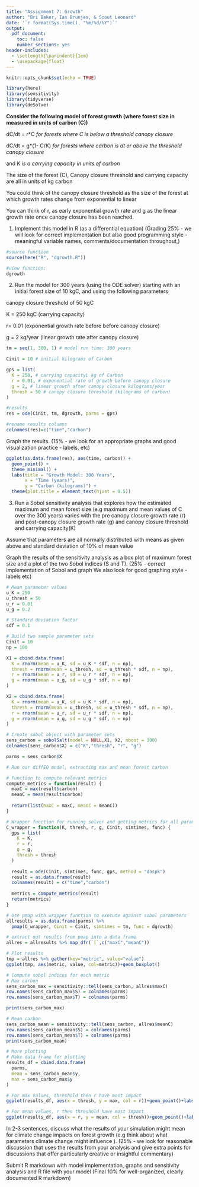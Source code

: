 ```yaml
---
title: "Assignment 7: Growth"
author: "Bri Baker, Ian Brunjes, & Scout Leonard"
date: '`r format(Sys.time(), "%m/%d/%Y")`'
output: 
  pdf_document:
    toc: false
    number_sections: yes
header-includes:
  - \setlength{\parindent}{1em}
  - \usepackage{float}
---
```


```r
knitr::opts_chunk$set(echo = TRUE)

library(here)
library(sensitivity)
library(tidyverse)
library(deSolve)
```

**Consider the following model of forest growth (where forest size in measured in units of carbon (C))**

dC/dt  = r*C  _for forests where C is below a threshold canopy closure_

dC/dt = g*(1- C/K) _for forests where carbon is  at or above the threshold canopy closure_

and K _is a carrying capacity in units of carbon_

The size of the forest (C), Canopy closure threshold and carrying capacity are all in units of kg carbon 

You could think of the canopy closure threshold as the size of the forest at which growth rates change from exponential to linear

You can think of r, as early exponential growth rate and g as the linear growth rate once canopy closure has been reached.

1. Implement this model in R (as a differential equation) (Grading 25% - we will look for correct implementation but also good programming style - meaningful variable names, comments/documentation throughout,)

```r
#source function
source(here("R", "dgrowth.R"))

#view function:
dgrowth
```

\newpage

2. Run the model for 300 years (using the ODE solver)  starting with an initial forest size of 10 kgC, and using the following parameters

canopy closure threshold of 50 kgC 

 K = 250 kgC (carrying capacity) 

 r=  0.01 (exponential growth rate before before canopy closure)

 g = 2 kg/year (linear growth rate after canopy closure)
 
```r
tm = seq(1, 300, 1) # model run time: 300 years

Cinit = 10 # initial kilograms of Carbon

gps = list(
  K = 250, # carrying capacityL kg of Carbon
  r = 0.01, # exponential rate of growth before canopy closure
  g = 2, # linear growth after canopy closure kilograms/year
  thresh = 50 # canopy closure threshold (kilograms of carbon)
)

#results
res = ode(Cinit, tm, dgrowth, parms = gps)

#rename results columns
colnames(res)=c("time","carbon")
```

Graph the results. (15% - we look for an appropriate graphs and good visualization practice - labels, etc)

```r
ggplot(as.data.frame(res), aes(time, carbon)) +
  geom_point() +
  theme_minimal() +
  labs(title = "Growth Model: 300 Years",
       x = "Time (years)",
       y = "Carbon (kilograms)") +
  theme(plot.title = element_text(hjust = 0.5))
```

\newpage

3. Run a Sobol sensitivity analysis that explores how the estimated maximum and mean forest size (e.g maximum and mean values of C over the 300 years) varies with the pre canopy closure growth rate (r) and post-canopy closure growth rate (g) and canopy closure threshold and carrying capacity(K)

Assume that parameters are all normally distributed with means as given above and standard deviation of 10% of mean value

Graph the results of the sensitivity analysis as a box plot of maximum forest size and a plot of the two Sobol indices (S and T). (25% - correct implementation of Sobol and graph We also look for good graphing style -labels etc)

```r
# Mean parameter values
u_K = 250
u_thresh = 50
u_r = 0.01
u_g = 0.2

# Standard deviation factor
sdf = 0.1

# Build two sample parameter sets
Cinit = 10
np = 100

X1 = cbind.data.frame(
  K = rnorm(mean = u_K, sd = u_K * sdf, n = np),
  thresh = rnorm(mean = u_thresh, sd = u_thresh * sdf, n = np),
  r = rnorm(mean = u_r, sd = u_r * sdf, n = np),
  g = rnorm(mean = u_g, sd = u_g * sdf, n = np)
)

X2 = cbind.data.frame(
  K = rnorm(mean = u_K, sd = u_K * sdf, n = np),
  thresh = rnorm(mean = u_thresh, sd = u_thresh * sdf, n = np),
  r = rnorm(mean = u_r, sd = u_r * sdf, n = np),
  g = rnorm(mean = u_g, sd = u_g * sdf, n = np)
)

# Create sobol object with parameter sets
sens_carbon = sobolSalt(model = NULL,X1, X2, nboot = 300)
colnames(sens_carbon$X) = c("K","thresh", "r", "g")

parms = sens_carbon$X
```

```r
# Run our diffEQ model, extracting max and mean forest carbon

# Function to compute relevant metrics
compute_metrics = function(result) {
  maxC = max(result$carbon)
  meanC = mean(result$carbon)
  
  return(list(maxC = maxC, meanC = meanC))
}

# Wrapper function for running solver and getting metrics for all params
C_wrapper = function(K, thresh, r, g, Cinit, simtimes, func) {
  gps = list(
    K = K,
    r = r,
    g = g,
    thresh = thresh
  )
  
  result = ode(Cinit, simtimes, func, gps, method = "daspk")
  result = as.data.frame(result)
  colnames(result) = c("time","carbon")
  
  metrics = compute_metrics(result)
  return(metrics)
}

# Use pmap with wrapper function to execute against sobol parameters
allresults = as.data.frame(parms) %>%
  pmap(C_wrapper, Cinit = Cinit, simtimes = tm, func = dgrowth)

# extract out results from pmap into a data frame
allres = allresults %>% map_dfr(`[`,c("maxC","meanC"))
```

```r
# Plot results
tmp = allres %>% gather(key="metric", value="value")
ggplot(tmp, aes(metric, value, col=metric))+geom_boxplot()
```

```r
# Compute sobol indices for each metric
# Max carbon
sens_carbon_max = sensitivity::tell(sens_carbon, allres$maxC)
row.names(sens_carbon_max$S) = colnames(parms)
row.names(sens_carbon_max$T) = colnames(parms)

print(sens_carbon_max)
```


```r
# Mean carbon
sens_carbon_mean = sensitivity::tell(sens_carbon, allres$meanC)
row.names(sens_carbon_mean$S) = colnames(parms)
row.names(sens_carbon_mean$T) = colnames(parms)
print(sens_carbon_mean)
```

```r
# More plotting
# Make data frame for plotting
results_df = cbind.data.frame(
  parms,
  mean = sens_carbon_mean$y,
  max = sens_carbon_max$y
)

# For max values, threshold then r have most impact
ggplot(results_df, aes(x = thresh, y = max, col = r))+geom_point()+labs(y="Max Carbon Units of Forest", x="Canopy Threshold")

# For mean values, r then threshold have most impact
ggplot(results_df, aes(x = r, y = mean, col = thresh))+geom_point()+labs(y="Mean Carbon Units of Forest", x="Initial growth rate (r)")
```


In 2-3 sentences, discuss what the results of your simulation might mean for climate change impacts on forest growth (e.g think about what parameters climate change might influence ). (25% - we look for reasonable discussion that uses the results from your analysis and give extra points for discussions that offer particularly creative or insightful commentary)

Submit R markdown with model implementation, graphs and sensitivity analysis and R file with your model (Final 10% for well-organized, clearly documented R markdown)